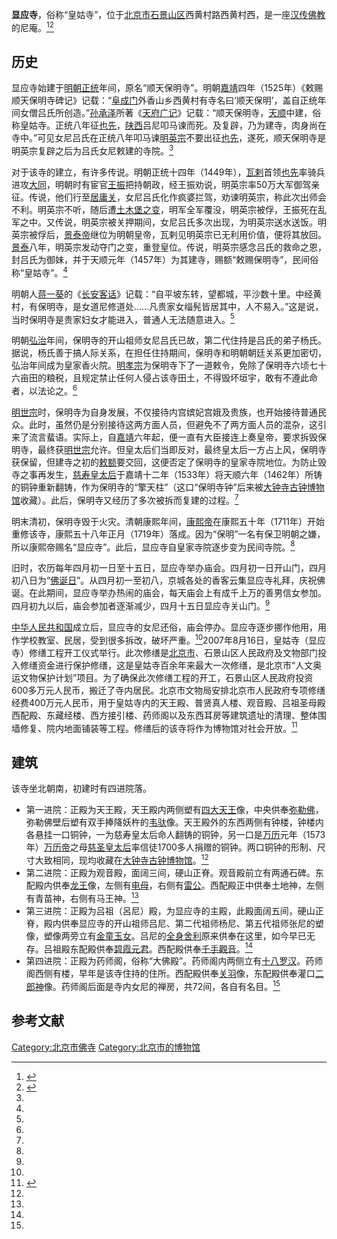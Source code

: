 {{文物保护单位
|级别 = 省级
|省区市 = 北京市
|图片 = 
|名称 = 显应寺
|编号 = 8-15
|分类 = 古建筑
|时代 = [[清|清]]
|所在 = [[石景山区|石景山区]]西黄村
|登录 = 2011年6月13日
}}

'''显应寺'''，俗称“皇姑寺”，位于[[北京市|北京市]][[石景山区|石景山区]]西黄村路西黄村西，是一座[[汉传佛教|汉传佛教]]的尼庵。<ref>{{Cite web|title=北京市第八批市级文物保护单位公布　前门全聚德入选|url=http://www.bjdclib.com/dclib/subjectdb/dhly/newsphoto/201103/t20110317_42505.html|access-date=2022-02-02|date=2011-03-17|publisher=东华印象|archive-date=2014-01-06|archive-url=https://web.archive.org/web/20140106043445/http://www.bjdclib.com/dclib/subjectdb/dhly/newsphoto/201103/t20110317_42505.html}}</ref><ref name="ifeng">{{Cite web|title=显应寺：湮没在繁华都市的皇家尼庵|url=http://fo.ifeng.com/chaosheng/detail_2012_09/10/17481873_0.shtml|access-date=2014-01-05|date=2012-09-10|publisher=凤凰网|archive-url=https://web.archive.org/web/20170415202029/http://fo.ifeng.com/chaosheng/detail_2012_09/10/17481873_0.shtml|archive-date=2017-04-15|dead-url=no}}</ref>

==历史==
显应寺始建于[[明朝|明朝]][[正统_(明朝)|正统]]年间，原名“顺天保明寺”。明朝[[嘉靖|嘉靖]]四年（1525年）《敕赐顺天保明寺碑记》记载：“[[阜成门|阜成门]]外香山乡西黄村有寺名曰‘顺天保明’，盖自正统年间女僧吕氏所创造。”[[孙承泽|孙承泽]]所著《[[天府广记|天府广记]]》记载：“顺天保明寺，[[天顺_(明朝)|天顺]]中建，俗称皇姑寺。正统八年征[[也先|也先]]，[[陕西等处行中书省|陕西]]吕尼叩马谏而死。及复辟，乃为建寺，肉身尚在寺中。”可见女尼吕氏在正统八年叩马谏[[明英宗|明英宗]]不要出征[[也先|也先]]，遂死，顺天保明寺是明英宗复辟之后为吕氏女尼敕建的寺院。<ref name="ifeng" />

对于该寺的建立，有许多传说。明朝正统十四年（1449年），[[瓦剌|瓦剌]]首领[[也先|也先]]率骑兵进攻[[大同市|大同]]，明朝时有宦官[[王振|王振]]把持朝政，经王振劝说，明英宗率50万大军御驾亲征。传说，他们行至[[居庸关|居庸关]]，女尼吕氏化作疯婆拦驾，劝谏明英宗，称此次出师会不利。明英宗不听，随后遭[[土木堡之变|土木堡之变]]，明军全军覆没，明英宗被俘，王振死在乱军之中。又传说，明英宗被关押期间，女尼吕氏多次出现，为明英宗送水送饭。明英宗被俘后，[[景泰帝|景泰帝]]继位为明朝皇帝，瓦剌见明英宗已无利用价值，便将其放回。[[景泰|景泰]]八年，明英宗发动夺门之变，重登皇位。传说，明英宗感念吕氏的救命之恩，封吕氏为御妹，并于天顺元年（1457年）为其建寺，赐额“敕赐保明寺”，民间俗称“皇姑寺”。<ref name="ifeng" />

明朝人[[蒋一葵|蒋一葵]]的《[[长安客话|长安客话]]》记载：“自平坡东转，望都城，平沙数十里。中经黄村，有保明寺，是女道尼修道处……凡贵家女缁髡皆居其中，人不易入。”这是说，当时保明寺是贵家妇女才能进入，普通人无法随意进入。<ref name="ifeng" />

明朝[[弘治_(明朝)|弘治]]年间，保明寺的开山祖师女尼吕氏已故，第二代住持是吕氏的弟子杨氏。据说，杨氏善于搞人际关系，在担任住持期间，保明寺和明朝朝廷关系更加密切，弘治年间成为皇家香火院。[[明孝宗|明孝宗]]为保明寺下了一道敕令，免除了保明寺六顷七十六亩田的粮税，且规定禁止任何人侵占该寺田土，不得毁坏垣宇，敢有不遵此命者，以法论之。<ref name="ifeng" />

[[明世宗|明世宗]]时，保明寺为自身发展，不仅接待内宫嫔妃宫娥及贵族，也开始接待普通民众。此时，虽然仍是分别接待这两方面人员，但避免不了两方面人员的混杂，这引来了流言蜚语。实际上，自[[嘉靖|嘉靖]]六年起，便一直有大臣接连上奏皇帝，要求拆毁保明寺，最终获[[明世宗|明世宗]]允许。但皇太后们当即反对，最终皇太后一方占上风，保明寺获保留，但建寺之初的[[敕额|敕额]]要交回，这便否定了保明寺的皇家寺院地位。为防止毁寺之事再发生，[[孝成敬皇后|慈寿皇太后]]于嘉靖十二年（1533年）将天顺六年（1462年）所铸的铜钟重新翻铸，作为保明寺的“擎天柱”（这口“保明寺钟”后来被[[大钟寺古钟博物馆|大钟寺古钟博物馆]]收藏）。此后，保明寺又经历了多次被拆而复建的过程。<ref name="ifeng" />

明末清初，保明寺毁于火灾。清朝康熙年间，[[康熙帝|康熙帝]]在康熙五十年（1711年）开始重修该寺，康熙五十八年正月（1719年）落成。因为“保明”一名有保卫明朝之嫌，所以康熙帝赐名“显应寺”。此后，显应寺自皇家寺院逐步变为民间寺院。<ref name="ifeng" />

旧时，农历每年四月初一日至十五日，显应寺举办庙会。四月初一日开山门，四月初八日为“[[佛誕|佛诞日]]”。从四月初一至初八，京城各处的香客云集显应寺礼拜，庆祝佛诞。在此期间，显应寺举办热闹的庙会，每天庙会上有成千上万的善男信女参加。四月初九以后，庙会参加者逐渐减少，四月十五日显应寺关山门。<ref name="ifeng" />

[[中华人民共和国|中华人民共和国]]成立后，显应寺的女尼还俗，庙会停办。显应寺逐步挪作他用，用作学校教室、民居，受到很多拆改，破坏严重。<ref name="ifeng" />2007年8月16日，皇姑寺（显应寺）修缮工程开工仪式举行。此次修缮是[[北京市|北京市]]、石景山区人民政府及文物部门投入修缮资金进行保护修缮，这是皇姑寺百余年来最大一次修缮，是北京市“人文奥运文物保护计划”项目。为了确保此次修缮工程的开工，石景山区人民政府投资600多万元人民币，搬迁了寺内居民。北京市文物局安排北京市人民政府专项修缮经费400万元人民币，用于皇姑寺内的天王殿、普贤真人楼、观音殿、吕祖圣母殿西配殿、东藏经楼、西方接引楼、药师阁以及东西耳房等建筑遗址的清理、整体围墙修复、院内地面铺装等工程。修缮后的该寺将作为博物馆对社会开放。<ref>{{Cite web|title=石景山区皇姑寺（显应寺）修缮工程开工|url=http://www.bjww.gov.cn/2007/8-17/154834.html|access-date=2014-01-05|date=2007-08-17|publisher=北京文博|archive-url=https://web.archive.org/web/20170416044303/http://www.bjww.gov.cn/2007/8-17/154834.html|archive-date=2017-04-16|dead-url=no}}</ref>

==建筑==
该寺坐北朝南，初建时有四进院落。
*第一进院：正殿为天王殿，天王殿内两侧塑有[[四大天王|四大天王]]像，中央供奉[[弥勒佛|弥勒佛]]，弥勒佛壁后塑有双手捧降妖杵的[[韦驮|韦驮]]像。天王殿外的东西两侧有钟楼，钟楼内各悬挂一口铜钟，一为慈寿皇太后命人翻铸的铜钟，另一口是[[万历|万历]]元年（1573年）[[明神宗|万历帝]]之母[[孝定皇太后|慈圣皇太后]]率信徒1700多人捐赠的铜钟。两口铜钟的形制、尺寸大致相同，现均收藏在[[大钟寺|大钟寺古钟博物馆]]。<ref name="ifeng" />
*第二进院：正殿为观音殿，面阔三间，硬山正脊。观音殿前立有两通石碑。东配殿内供奉[[龙王|龙王]]像，左侧有[[電母|电母]]，右侧有[[雷公|雷公]]。西配殿正中供奉土地神，左侧有青苗神，右侧有马王神。<ref name="ifeng" />
*第三进院：正殿为吕祖（呂尼）殿，为显应寺的主殿，此殿面阔五间，硬山正脊，殿内供奉显应寺的开山祖师吕尼、第二代祖师杨尼、第五代祖师张尼的塑像，塑像两旁立有[[金童玉女|金童玉女]]。吕尼的[[肉身佛|全身舍利]]原来供奉在这里，如今早已无存。吕祖殿东配殿供奉[[碧霞元君|碧霞元君]]。西配殿供奉[[千手千眼觀世音菩薩|千手觀音]]。<ref name="ifeng" />
*第四进院：正殿为药师阁，俗称“大佛殿”。药师阁内两侧立有[[十八罗汉|十八罗汉]]。药师阁西侧有楼，早年是该寺住持的住所。西配殿供奉[[关羽|关羽]]像，东配殿供奉灌口[[二郎神|二郎神]]像。药师阁后面是寺内女尼的禅房，共72间，各自有名目。<ref name="ifeng" />

==参考文献==
{{reflist}}

{{北京市文物保护单位}}
[[Category:北京市佛寺|Category:北京市佛寺]]
[[Category:北京市的博物馆|Category:北京市的博物馆]]